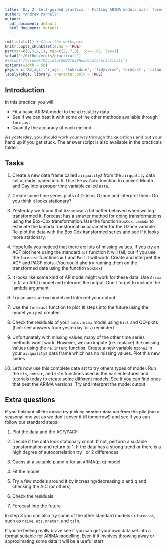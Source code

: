 ```yaml
---
title: 'Day 2: Self-guided practical - Fitting ARIMA models with `forecast`'
author: "Andrew Parnell"
output:
  pdf_document: default
  html_document: default
---
```


```r
rm(list=ls()) # Clear the workspace
knitr::opts_chunk$set(echo = TRUE)
par(mar=c(3,3,2,1), mgp=c(2,.7,0), tck=-.01, las=1)
setwd("~/GitHub/ecots/practicals")
#setwd('/Volumes/MacintoshHD2/GitHub/ecots/practicals')
options(width = 50)
pkgs = c('R2jags','rjags', 'lubridate', 'tidyverse','forecast', 'rstan')
lapply(pkgs, library, character.only = TRUE)

```

## Introduction

In this practical you will:

- Fit a basic ARIMA model to the `airquality` data
- See if we can beat it with some of the other methods available through `forecast`
- Quantify the accuracy of each method

As yesterday, you should work your way through the questions and put your hand up if you get stuck. The answer script is also available in the practicals folder.

## Tasks

1. Create a new data frame called `airquality2` from the `airquality` data set already loaded into R. Use the `as.Date` function to convert Month and Day into a proper time variable called `Date`.

2. Create some time series plots of Date vs Ozone and interpret them. Do you think it looks stationary? 

3. Yesterday we found that `Ozone` was a bit better behaved when we log-transformed it. Forecast has a smarter method for doing transformations using the Box-Cox transformation. Use the function `BoxCox.lambda` to estimate the lambda transformation parameter for the Ozone variable. Re-plot the data with the Box Cox transformed series and see if it looks more stationary.

4. Hopefully you noticed that there are lots of missing values. If you try an ACF plot here using the standard `acf` function it will fail, but if you use the `forecast` functions `Acf` and `Pacf` it will work. Create and interpret the ACF and PACF plots. (You could also try running them on the transformed data using the function `BoxCox`)

5. It looks like some kind of AR model might work for these data. Use `Arima` to fit an AR(1) model and interpret the output. Don't forget to include the lambda argument

6. Try an `auto.arima` model and interpret your output

7. Use the `forecast` function to plot 10 steps into the future using the model you just created

8. Check the residuals of your `auto.arima` model using `hist` and QQ-plots (hint: see answers from yesterday for a reminder)

9. Unfortunately with missing values, many of the other time series methods won't work. However, we can impute (i.e. replace) the missing values using the `na.interp` function. Create a new variable `Ozone2` in your `airquality2` data frame which has no missing values. Plot this new series

10. Let's now use this complete data set to try others types of model. Run the `ets`, `nnetar`, and `tslm` functions used in the earlier lectures and tutorials today to create some different models. See if you can find ones that beat the ARIMA versions. Try and interpret the model output

## Extra questions

If you finished all the above try picking another data set from the pile (not a seasonal one yet as we don't cover it till tomorrow!) and see if you can follow our standard steps:

1. Plot the data and the ACF/PACF

2. Decide if the data look stationary or not. If not, perform a suitable transformation and return to 1. If the data has a strong trend or there is a high degree of autocorrelation try 1 or 2 differences

3. Guess at a suitable p and q for an ARMA(p, q) model

4. Fit the model

5. Try a few models around it by increasing/decreasing p and q and checking the AIC (or others)

6. Check the residuals

7. Forecast into the future

In step 3 you can also try some of the other standard models in `forecast`, such as `naive`, `ets`, `nnetar`, and `tslm`. 

If you're feeling really brave see if you can get your own data set into a format suitable for ARIMA modelling. Even if it involves throwing away or approximating some data it will be a useful start

